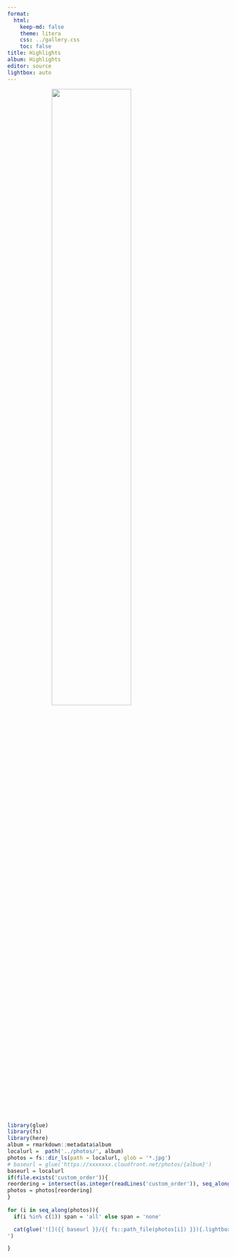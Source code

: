 ```yaml
---
format:
  html:
    keep-md: false
    theme: litera
    css: ../gallery.css
    toc: false
title: Highlights
album: Highlights
editor: source
lightbox: auto
---
```


:::{.column-page  style="background-image: url('../images/white_wall_hash.webp');"}
![](../images/wedding_title.svg){width=60% style="margin-left: auto; margin-right: auto;display: block;" .nolightbox fig-alt='kaikoura'}
:::


::: gallery

::: column-page


```r
library(glue)
library(fs)
library(here)
album = rmarkdown::metadata$album
localurl =  path('../photos/', album)
photos = fs::dir_ls(path = localurl, glob = '*.jpg')
# baseurl = glue('https://xxxxxxx.cloudfront.net/photos/{album}')
baseurl = localurl
if(file.exists('custom_order')){
reordering = intersect(as.integer(readLines('custom_order')), seq_along(photos))
photos = photos[reordering]
}
  
for (i in seq_along(photos)){
  if(i %in% c(1)) span = 'all' else span = 'none'

  cat(glue('![]({{ baseurl }}/{{ fs::path_file(photos[i]) }}){.lightbox style="column-span: {{ span }};" group="kaikoura-gallery"}', .open = '{{', .close = '}}'), '
')

}
```
:::

:::
